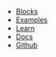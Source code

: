 - [Blocks](/library/blocks)
- [Examples](/library/pages)
- [Learn](/learn)
- [Docs](/docs)
- [Github](https://github.com/reflexjs/reflex)
